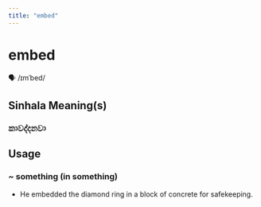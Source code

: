 ```yaml
---
title: "embed"
---
```


# embed

🗣️ /ɪmˈbed/

## Sinhala Meaning(s)

### කාවද්දනවා

## Usage

### ~ something (in something)

- He embedded the diamond ring in a block of concrete for safekeeping.

